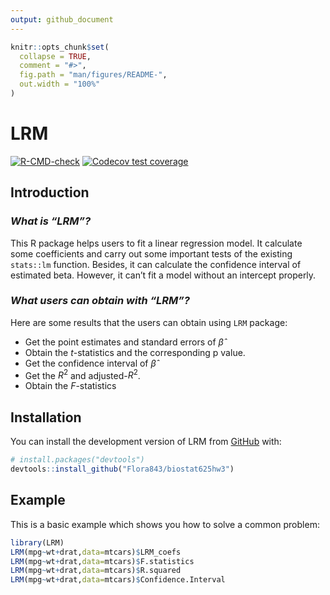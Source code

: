 ```yaml
---
output: github_document
---
```


<!-- README.md is generated from README.Rmd. Please edit that file -->

```r
knitr::opts_chunk$set(
  collapse = TRUE,
  comment = "#>",
  fig.path = "man/figures/README-",
  out.width = "100%"
)
```

# LRM

<!-- badges: start -->
[![R-CMD-check](https://github.com/Flora843/biostat625hw3/actions/workflows/R-CMD-check.yaml/badge.svg)](https://github.com/Flora843/biostat625hw3/actions/workflows/R-CMD-check.yaml)
[![Codecov test coverage](https://codecov.io/gh/Flora843/biostat625hw3/branch/main/graph/badge.svg)](https://app.codecov.io/gh/Flora843/biostat625hw3?branch=main)
<!-- badges: end -->


## Introduction

### *What is "LRM"?*

This R package helps users to fit a linear regression model. It calculate some coefficients and carry out some important tests of the existing `stats::lm` function. Besides, it can calculate the confidence interval of estimated beta. However, it can't fit a model without an intercept properly. 

### *What users can obtain with "LRM"?*

Here are some results that the users can obtain using `LRM` package:

* Get the point estimates and standard errors of $\hat{\beta}$
* Obtain the $t$-statistics and the corresponding p value.
* Get the confidence interval of $\hat{\beta}$
* Get the $R^2$ and adjusted-$R^2$.
* Obtain the $F$-statistics


## Installation

You can install the development version of LRM from [GitHub](https://github.com/) with:

``` r
# install.packages("devtools")
devtools::install_github("Flora843/biostat625hw3")
```


## Example

This is a basic example which shows you how to solve a common problem:

```r
library(LRM)
LRM(mpg~wt+drat,data=mtcars)$LRM_coefs
LRM(mpg~wt+drat,data=mtcars)$F.statistics
LRM(mpg~wt+drat,data=mtcars)$R.squared
LRM(mpg~wt+drat,data=mtcars)$Confidence.Interval
```





